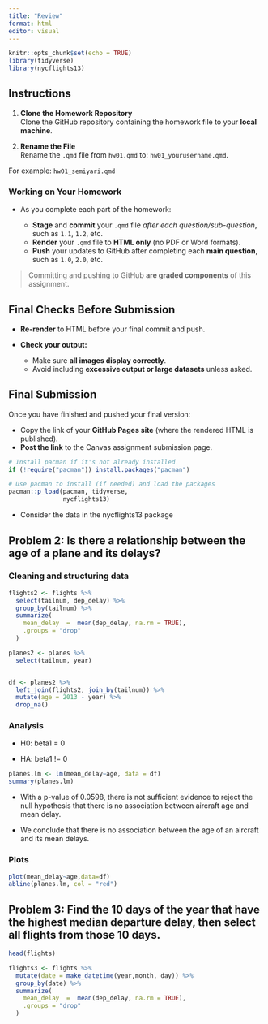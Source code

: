 ```yaml
---
title: "Review"
format: html
editor: visual
---
```


```r
knitr::opts_chunk$set(echo = TRUE)
library(tidyverse)
library(nycflights13)
```

## Instructions

1.  **Clone the Homework Repository**\
    Clone the GitHub repository containing the homework file to your **local machine**.

2.  **Rename the File**\
    Rename the `.qmd` file from `hw01.qmd` to: `hw01_yourusername.qmd`.\

For example: `hw01_semiyari.qmd`

### Working on Your Homework

-   As you complete each part of the homework:

    -   **Stage** and **commit** your `.qmd` file *after each question/sub-question*, such as `1.1`, `1.2`, etc.\
    -   **Render** your `.qmd` file to **HTML only** (no PDF or Word formats).\
    -   **Push** your updates to GitHub after completing each **main question**, such as `1.0`, `2.0`, etc.

> Committing and pushing to GitHub **are graded components** of this assignment.

## Final Checks Before Submission

-   **Re-render** to HTML before your final commit and push.\

-   **Check your output:**\

    -   Make sure **all images display correctly**.\
    -   Avoid including **excessive output or large datasets** unless asked.

## Final Submission

Once you have finished and pushed your final version:

-   Copy the link of your **GitHub Pages site** (where the rendered HTML is published).
-   **Post the link** to the Canvas assignment submission page.

```r
# Install pacman if it's not already installed
if (!require("pacman")) install.packages("pacman")

# Use pacman to install (if needed) and load the packages
pacman::p_load(pacman, tidyverse,
               nycflights13)
```

-   Consider the data in the nycflights13 package

## **Problem 2**: Is there a relationship between the age of a plane and its delays?

### Cleaning and structuring data

```r
flights2 <- flights %>% 
  select(tailnum, dep_delay) %>% 
  group_by(tailnum) %>% 
  summarize(
    mean_delay  =  mean(dep_delay, na.rm = TRUE),
    .groups = "drop"
  )

planes2 <- planes %>% 
  select(tailnum, year)


df <- planes2 %>% 
  left_join(flights2, join_by(tailnum)) %>% 
  mutate(age = 2013 - year) %>% 
  drop_na()
```

### Analysis

-   H0: beta1 = 0

-   HA: beta1 != 0

```r
planes.lm <- lm(mean_delay~age, data = df)
summary(planes.lm)
```

-   With a p-value of 0.0598, there is not sufficient evidence to reject the null hypothesis that there is no association between aircraft age and mean delay.

-   We conclude that there is no association between the age of an aircraft and its mean delays.

### Plots

```r
plot(mean_delay~age,data=df)
abline(planes.lm, col = "red")
```

## **Problem 3**: Find the 10 days of the year that have the highest median departure delay, then select all flights from those 10 days.

```r
head(flights)

flights3 <- flights %>% 
  mutate(date = make_datetime(year,month, day)) %>% 
  group_by(date) %>% 
  summarize(
    mean_delay  =  mean(dep_delay, na.rm = TRUE),
    .groups = "drop"
  )
```
